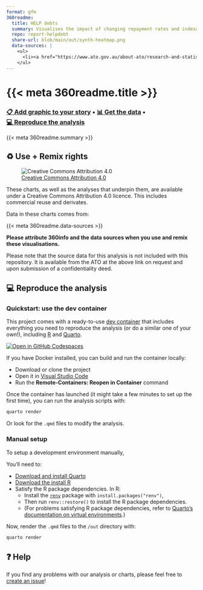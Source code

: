 ```yaml
---
format: gfm
360readme:
  title: HELP debts
  summary: Visualises the impact of changing repayment rates and indexation on Australian student debt
  repo: report-helpdebt
  share-url: blob/main/out/synth-heatmap.png
  data-sources: |
    <ul>
      <li><a href="https://www.ato.gov.au/about-ato/research-and-statistics/in-detail/taxation-statistics/taxation-statistics-previous-editions/taxation-statistics-2016-17/statistics/individuals/individuals-sample-files">Australian Taxation Office</a></li>
    </ul>
---
```


# {{< meta 360readme.title >}}
### [📋&nbsp;Add&nbsp;graphic&nbsp;to&nbsp;your&nbsp;story]({{< meta 360readme.share-url >}}?edshare) • [📊&nbsp;Get&nbsp;the&nbsp;data](data) • [💻&nbsp;Reproduce&nbsp;the&nbsp;analysis](#-reproduce-the-analysis)

{{< meta 360readme.summary >}}

## ♻️ Use + Remix rights

![[Creative Commons Attribution 4.0](https://creativecommons.org/licenses/by/4.0)](https://mirrors.creativecommons.org/presskit/buttons/80x15/png/by.png)

These charts, as well as the analyses that underpin them, are available under a Creative Commons Attribution 4.0 licence. This includes commercial reuse and derivates.

<!-- Do any of the data sources fall under a different licence? If so, describe the licence and which parts of the data fall under it here! if most of it does, change the above and replace LICENCE.md too -->

Data in these charts comes from:

{{< meta 360readme.data-sources >}}

**Please attribute 360info and the data sources when you use and remix these visualisations.**

:::{.callout-warning}
Please note that the source data for this analysis is not included with this repository. It is available from the ATO at the above link on request and upon submission of a confidentiality deed.
:::

## 💻 Reproduce the analysis

### Quickstart: use the dev container

This project comes with a ready-to-use [dev container](https://code.visualstudio.com/docs/remote/containers) that includes everything you need to reproduce the analysis (or do a similar one of your own!), including [R](https://r-project.org) and [Quarto](https://quarto.org).

[![Open in GitHub Codespaces](https://github.com/codespaces/badge.svg)](https://codespaces.new/360-info/{{< meta 360readme.repo >}}?quickstart=1)

If you have Docker installed, you can build and run the container locally:

- Download or clone the project
- Open it in [Visual Studio Code](https://code.visualstudio.com)
- Run the **Remote-Containers: Reopen in Container** command

Once the container has launched (it might take a few minutes to set up the first time), you can run the analysis scripts with:

```sh
quarto render
```

Or look for the `.qmd` files to modify the analysis.

### Manual setup

To setup a development environment manually, 

You'll need to:

- [Download and install Quarto](https://quarto.org/docs/get-started)
- [Download the install R](https://www.r-project.org)
- Satisfy the R package dependencies. In R:
  * Install the [`renv`](https://rstudio.github.io/renv) package with `install.packages("renv")`,
  * Then run `renv::restore()` to install the R package dependencies.
  * (For problems satisfying R package dependencies, refer to [Quarto's documentation on virtual environments](https://quarto.org/docs/projects/virtual-environments.html).)

Now, render the `.qmd` files to the `/out` directory with:

```sh
quarto render
```

## ❓ Help

If you find any problems with our analysis or charts, please feel free to [create an issue](https://github.com/360-info/{{< meta 360readme.repo >}}/issues/new)!
